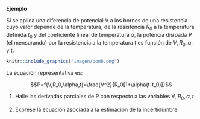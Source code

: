 **Ejemplo**


Si se aplica una diferencia de potencial V a los bornes de una resistencia cuyo valor depende de la temperatura, de la resistencia $R_0$ a la temperatura definida $t_0$ y del coeficiente lineal de temperatura α, la potencia disipada P (el mensurando) por la resistencia a la temperatura t es función de $V, R_0, α,$ y t.





```r
knitr::include_graphics("imagen/bomb.png")
```

La ecuación representativa es:

$$P=f(V,R_0,\alpha,t)=\frac{V^2}{R_0[1+\alpha(t-t_0)]}$$

1. Halle las derivadas parciales de P con respecto a las variables V, $R_0,\alpha, t$

2. Exprese la ecuación asociada a la estimación de la incertidumbre


